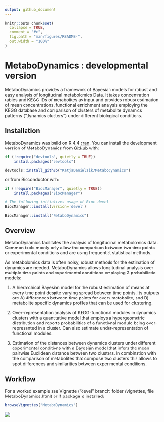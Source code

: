```yaml
---
output: github_document
---
```


```r
knitr::opts_chunk$set(
  collapse = TRUE,
  comment = "#>",
  fig.path = "man/figures/README-",
  out.width = "100%"
)
```

# MetaboDynamics : developmental version

MetaboDynamics provides a framework of Bayesian models for robust and easy
analysis of longitudinal metabolomics Data. It takes concentration tables and 
KEGG IDs of metabolites as input and provides robust estimation of mean 
concentrations, functional enrichment analysis employing the KEGG database and 
comparison of clusters of metabolite dynamics patterns ("dynamics clusters") 
under different biological conditions.

## Installation
MetaboDynamics was build on R 4.4 [cran](https://cran.r-project.org/).
You can install the development version of MetaboDynamics from [GitHub](https://github.com/) with:

``` r
if (!require("devtools", quietly = TRUE))
    install.packages("devtools")

devtools::install_github("KatjaDanielzik/MetaboDynamics")
```

or from Bioconductor with:
```r
if (!require("BiocManager", quietly = TRUE))
    install.packages("BiocManager")

# The following initializes usage of Bioc devel
BiocManager::install(version='devel')

BiocManager::install("MetaboDynamics")
```

## Overview
MetaboDynamics facilitates the analysis of longitudinal metabolomics
data. Common tools mostly only allow the comparison between two time points or
experimental conditions and are using frequentist statistical methods. 

As metabolomics data is often noisy, robust methods for the estimation of 
dynamics are needed. MetaboDynamics allows longitudinal analysis over multiple
time points and experimental conditions employing 3 probabilistic models:

1) A hierarchical Bayesian model for the robust estimation of means at every
time point despite varying spread between time points. Its outputs are A) differences between time points for every metabolite, and B) metabolite specific dynamics profiles that can be used for clustering.

2) Over-representation analysis of KEGG-functional modules in dynamics clusters
with a quantitative model that employs a hypergeometric distribution and reports
probabilities of a functional module being over-represented in a cluster. Can
also estimate under-representation of functional modules.

3) Estimation of the distances between dynamics clusters under different
experimental conditions with a Bayesian model that infers the mean pairwise
Euclidean distance between two clusters. In combination with the comparison of
metabolites that compose two clusters this allows to spot differences and 
similarities between experimental conditions. 


## Workflow

For a worked example see Vignette ("devel" branch: folder /vignettes, file MetaboDynamics.html)
or if package is installed:
```r
browseVignettes("MetaboDynamics")
```


![](man/figures/README-MetaboDynamics_pitch.png) 